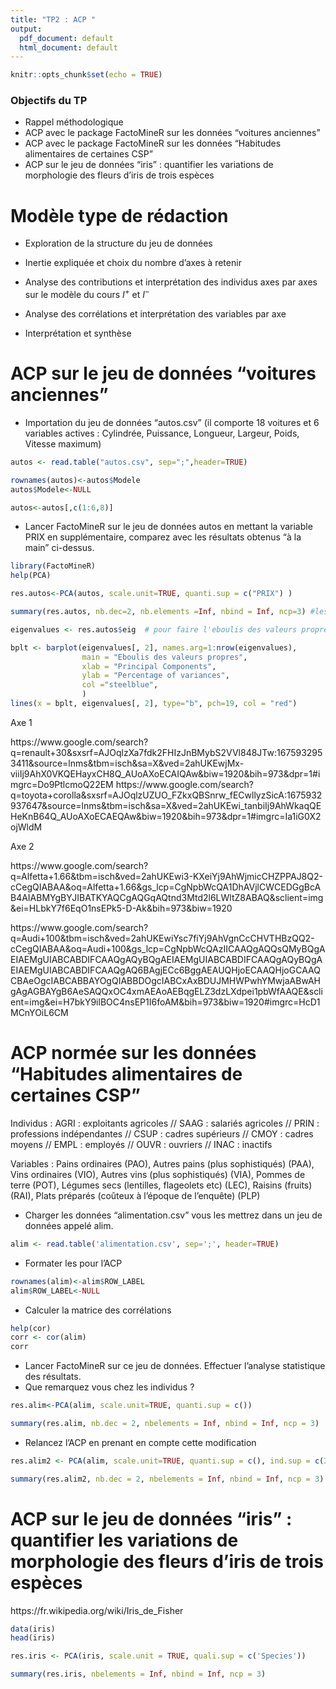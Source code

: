 ```yaml
---
title: "TP2 : ACP "
output:
  pdf_document: default
  html_document: default
---
```


```r
knitr::opts_chunk$set(echo = TRUE)
```

### Objectifs du TP


* Rappel méthodologique 
* ACP avec le package FactoMineR sur les données "voitures anciennes"
* ACP avec le package FactoMineR sur les données "Habitudes alimentaires de certaines CSP"
* ACP sur le jeu de données "iris" : quantifier les variations de morphologie des fleurs d'iris de trois espèces 


# Modèle type de rédaction 

* Exploration de la structure du jeu de données 

* Inertie expliquée et choix du nombre d'axes à retenir

* Analyse des contributions et interprétation des individus axes par axes sur le modèle du cours $I^{+}$ et $I^{-}$

* Analyse des corrélations et interprétation des variables par axe

* Interprétation et synthèse



# ACP sur le jeu de données "voitures anciennes"

* Importation du jeu de données "autos.csv" (il comporte 18 voitures et 6 variables actives : Cylindrée, Puissance, Longueur, Largeur, Poids, Vitesse maximum)


```r
autos <- read.table("autos.csv", sep=";",header=TRUE)
```
```r
rownames(autos)<-autos$Modele
autos$Modele<-NULL
```

```r
autos<-autos[,c(1:6,8)]
```


* Lancer FactoMineR sur le jeu de données autos en mettant la variable PRIX en supplémentaire, comparez avec les résultats obtenus "à la main" ci-dessus. 

```r
library(FactoMineR)
help(PCA)
```


```r
res.autos<-PCA(autos, scale.unit=TRUE, quanti.sup = c("PRIX") )
```
```r
summary(res.autos, nb.dec=2, nb.elements =Inf, nbind = Inf, ncp=3) #les résultats avec deux décimales, pour tous les individus, toutes les variables, sur les 3 premières CP
```



```r
eigenvalues <- res.autos$eig  # pour faire l'eboulis des valeurs propres

```
```r
bplt <- barplot(eigenvalues[, 2], names.arg=1:nrow(eigenvalues),
                main = "Eboulis des valeurs propres",
                xlab = "Principal Components",
                ylab = "Percentage of variances",
                col ="steelblue",
                )
lines(x = bplt, eigenvalues[, 2], type="b", pch=19, col = "red")
```
Axe 1

https://www.google.com/search?q=renault+30&sxsrf=AJOqlzXa7fdk2FHIzJnBMybS2VVl848JTw:1675932953411&source=lnms&tbm=isch&sa=X&ved=2ahUKEwjMx-viiIj9AhX0VKQEHayxCH8Q_AUoAXoECAIQAw&biw=1920&bih=973&dpr=1#imgrc=Do9PtlcmoQ22EM
https://www.google.com/search?q=toyota+corolla&sxsrf=AJOqlzUZUO_FZkxQBSnrw_fECwllyzSicA:1675932937647&source=lnms&tbm=isch&sa=X&ved=2ahUKEwi_tanbiIj9AhWkaqQEHeKnB64Q_AUoAXoECAEQAw&biw=1920&bih=973&dpr=1#imgrc=Ia1iG0X2ojWldM

Axe 2 

https://www.google.com/search?q=Alfetta+1.66&tbm=isch&ved=2ahUKEwi3-KXeiYj9AhWjmicCHZPPAJ8Q2-cCegQIABAA&oq=Alfetta+1.66&gs_lcp=CgNpbWcQA1DhAVjlCWCEDGgBcAB4AIABMYgBYJIBATKYAQCgAQGqAQtnd3Mtd2l6LWltZ8ABAQ&sclient=img&ei=HLbkY7f6EqO1nsEPk5-D-Ak&bih=973&biw=1920

https://www.google.com/search?q=Audi+100&tbm=isch&ved=2ahUKEwiYsc7fiYj9AhVgnCcCHVTHBzQQ2-cCegQIABAA&oq=Audi+100&gs_lcp=CgNpbWcQAzIICAAQgAQQsQMyBQgAEIAEMgUIABCABDIFCAAQgAQyBQgAEIAEMgUIABCABDIFCAAQgAQyBQgAEIAEMgUIABCABDIFCAAQgAQ6BAgjECc6BggAEAUQHjoECAAQHjoGCAAQCBAeOgcIABCABBAYOgQIABBDOgcIABCxAxBDUJMHWPwhYMwjaABwAHgAgAGBAYgB6AeSAQQxOC4xmAEAoAEBqgELZ3dzLXdpei1pbWfAAQE&sclient=img&ei=H7bkY9ilBOC4nsEP1I6foAM&bih=973&biw=1920#imgrc=HcD1MCnYOiL6CM


# ACP normée sur les données "Habitudes alimentaires de certaines CSP"



Individus : AGRI : exploitants agricoles // SAAG : salariés agricoles // PRIN : professions indépendantes // CSUP : cadres supérieurs // CMOY : cadres moyens // EMPL : employés // OUVR : ouvriers // INAC : inactifs

Variables : Pains ordinaires (PAO), Autres pains (plus sophistiqués) (PAA), Vins ordinaires (VIO), Autres vins (plus sophistiqués) (VIA), Pommes de terre (POT), Légumes secs (lentilles, flageolets etc) (LEC), Raisins (fruits) (RAI), Plats préparés (coûteux à l'époque de l'enquête) (PLP)

* Charger les données "alimentation.csv" vous les mettrez dans un jeu de données appelé alim.

```r
alim <- read.table('alimentation.csv', sep=';', header=TRUE)
```

* Formater les pour l'ACP
```r
rownames(alim)<-alim$ROW_LABEL
alim$ROW_LABEL<-NULL
```

* Calculer la matrice des corrélations 
```r
help(cor)
corr <- cor(alim)
corr
```

* Lancer FactoMineR sur ce jeu de données. Effectuer l'analyse statistique des résultats. 
* Que remarquez vous chez les individus ?


```r
res.alim<-PCA(alim, scale.unit=TRUE, quanti.sup = c())
```
```r
summary(res.alim, nb.dec = 2, nbelements = Inf, nbind = Inf, ncp = 3)
```


* Relancez l'ACP en prenant en compte cette modification

```r
res.alim2 <- PCA(alim, scale.unit=TRUE, quanti.sup = c(), ind.sup = c(3, 7))
```

```r
summary(res.alim2, nb.dec = 2, nbelements = Inf, nbind = Inf, ncp = 3)
```

# ACP sur le jeu de données "iris" : quantifier les variations de morphologie des fleurs d'iris de trois espèces 

https://fr.wikipedia.org/wiki/Iris_de_Fisher

```r
data(iris)
head(iris)
```
```r
res.iris <- PCA(iris, scale.unit = TRUE, quali.sup = c('Species'))
```
```r
summary(res.iris, nbelements = Inf, nbind = Inf, ncp = 3)
```